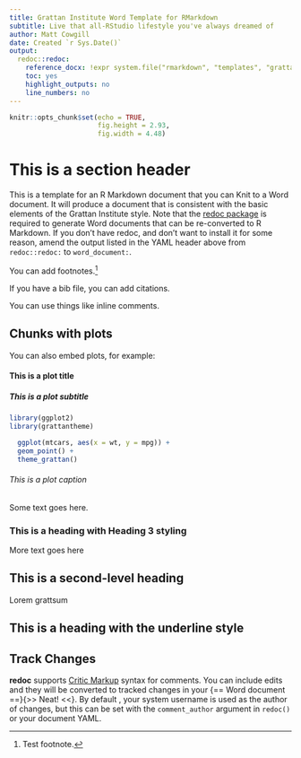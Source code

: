```yaml
---
title: Grattan Institute Word Template for RMarkdown
subtitle: Live that all-RStudio lifestyle you've always dreamed of
author: Matt Cowgill
date: Created `r Sys.Date()`
output:
  redoc::redoc:
    reference_docx: !expr system.file("rmarkdown", "templates", "grattan-word", "skeleton", "rmd-word-template.docx", package = "grattantheme")
    toc: yes
    highlight_outputs: no
    line_numbers: no
---
```


```r
knitr::opts_chunk$set(echo = TRUE,
                      fig.height = 2.93,
                      fig.width = 4.48)
```

# This is a section header

This is a template for an R Markdown document that you can Knit to a Word document. It will produce a document that is consistent with the basic elements of the Grattan Institute style. Note that the [redoc package](https://noamross.github.io/redoc/index.html) is required to generate Word documents that can be re-converted to R Markdown. If you don't have redoc, and don't want to install it for some reason, amend the output listed in the YAML header above from `redoc::redoc:` to `word_document:`.

You can add footnotes.[^1]

If you have a bib file, you can add citations.


You can use things like inline <!--- an HTML comment ---> comments.

Chunks with plots {#chunks-with-plots}
-----------------

You can also embed plots, for example:

#### This is a plot title
##### This is a plot subtitle
```r
library(ggplot2)
library(grattantheme)

  ggplot(mtcars, aes(x = wt, y = mpg)) +
  geom_point() +
  theme_grattan()

```
###### This is a plot caption

Some text goes here.

### This is a heading with Heading 3 styling 

More text goes here

## This is a second-level heading

Lorem grattsum

This is a heading with the underline style
------------------------------------------

Track Changes
-------------

**redoc** supports [Critic Markup](http://criticmarkup.com/users-guide.php)
syntax for comments. You can include edits and they will be converted to tracked
changes in your {==  Word document  ==}{>> Neat! <<}. By default , your system
username is used as the author of changes, but this can be set with the
`comment_author` argument in `redoc()` or your document YAML.

[^1]: Test footnote.
